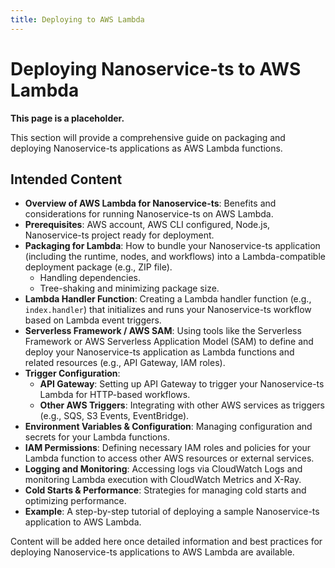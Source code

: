 ```yaml
---
title: Deploying to AWS Lambda
---
```


# Deploying Nanoservice-ts to AWS Lambda

**This page is a placeholder.**

This section will provide a comprehensive guide on packaging and deploying Nanoservice-ts applications as AWS Lambda functions.

## Intended Content

*   **Overview of AWS Lambda for Nanoservice-ts**: Benefits and considerations for running Nanoservice-ts on AWS Lambda.
*   **Prerequisites**: AWS account, AWS CLI configured, Node.js, Nanoservice-ts project ready for deployment.
*   **Packaging for Lambda**: How to bundle your Nanoservice-ts application (including the runtime, nodes, and workflows) into a Lambda-compatible deployment package (e.g., ZIP file).
    *   Handling dependencies.
    *   Tree-shaking and minimizing package size.
*   **Lambda Handler Function**: Creating a Lambda handler function (e.g., `index.handler`) that initializes and runs your Nanoservice-ts workflow based on Lambda event triggers.
*   **Serverless Framework / AWS SAM**: Using tools like the Serverless Framework or AWS Serverless Application Model (SAM) to define and deploy your Nanoservice-ts application as Lambda functions and related resources (e.g., API Gateway, IAM roles).
*   **Trigger Configuration**:
    *   **API Gateway**: Setting up API Gateway to trigger your Nanoservice-ts Lambda for HTTP-based workflows.
    *   **Other AWS Triggers**: Integrating with other AWS services as triggers (e.g., SQS, S3 Events, EventBridge).
*   **Environment Variables & Configuration**: Managing configuration and secrets for your Lambda functions.
*   **IAM Permissions**: Defining necessary IAM roles and policies for your Lambda function to access other AWS resources or external services.
*   **Logging and Monitoring**: Accessing logs via CloudWatch Logs and monitoring Lambda execution with CloudWatch Metrics and X-Ray.
*   **Cold Starts & Performance**: Strategies for managing cold starts and optimizing performance.
*   **Example**: A step-by-step tutorial of deploying a sample Nanoservice-ts application to AWS Lambda.

Content will be added here once detailed information and best practices for deploying Nanoservice-ts applications to AWS Lambda are available.
